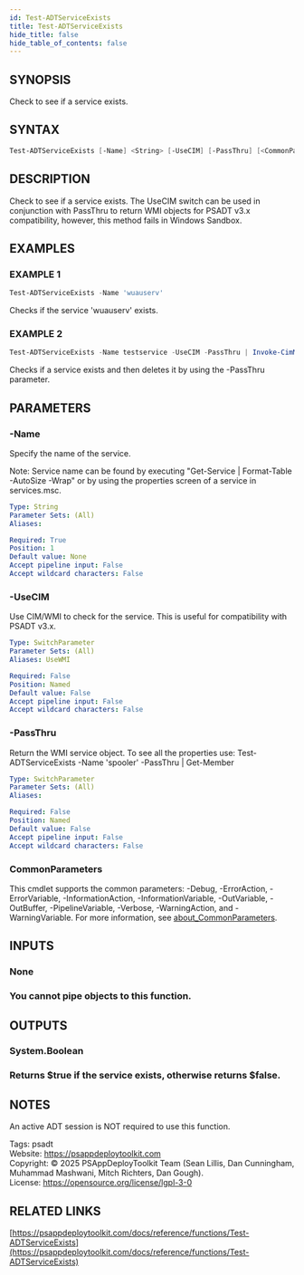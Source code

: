 ```yaml
---
id: Test-ADTServiceExists
title: Test-ADTServiceExists
hide_title: false
hide_table_of_contents: false
---
```


## SYNOPSIS

Check to see if a service exists.

## SYNTAX

```powershell
Test-ADTServiceExists [-Name] <String> [-UseCIM] [-PassThru] [<CommonParameters>]
```

## DESCRIPTION

Check to see if a service exists.
The UseCIM switch can be used in conjunction with PassThru to return WMI objects for PSADT v3.x compatibility, however, this method fails in Windows Sandbox.

## EXAMPLES

### EXAMPLE 1

```powershell
Test-ADTServiceExists -Name 'wuauserv'
```

Checks if the service 'wuauserv' exists.

### EXAMPLE 2

```powershell
Test-ADTServiceExists -Name testservice -UseCIM -PassThru | Invoke-CimMethod -MethodName Delete
```

Checks if a service exists and then deletes it by using the -PassThru parameter.

## PARAMETERS

### -Name

Specify the name of the service.

Note: Service name can be found by executing "Get-Service | Format-Table -AutoSize -Wrap" or by using the properties screen of a service in services.msc.

```yaml
Type: String
Parameter Sets: (All)
Aliases:

Required: True
Position: 1
Default value: None
Accept pipeline input: False
Accept wildcard characters: False
```

### -UseCIM

Use CIM/WMI to check for the service.
This is useful for compatibility with PSADT v3.x.

```yaml
Type: SwitchParameter
Parameter Sets: (All)
Aliases: UseWMI

Required: False
Position: Named
Default value: False
Accept pipeline input: False
Accept wildcard characters: False
```

### -PassThru

Return the WMI service object.
To see all the properties use: Test-ADTServiceExists -Name 'spooler' -PassThru | Get-Member

```yaml
Type: SwitchParameter
Parameter Sets: (All)
Aliases:

Required: False
Position: Named
Default value: False
Accept pipeline input: False
Accept wildcard characters: False
```

### CommonParameters

This cmdlet supports the common parameters: -Debug, -ErrorAction, -ErrorVariable, -InformationAction, -InformationVariable, -OutVariable, -OutBuffer, -PipelineVariable, -Verbose, -WarningAction, and -WarningVariable. For more information, see [about_CommonParameters](http://go.microsoft.com/fwlink/?LinkID=113216).

## INPUTS

### None

### You cannot pipe objects to this function.
## OUTPUTS

### System.Boolean

### Returns $true if the service exists, otherwise returns $false.
## NOTES
An active ADT session is NOT required to use this function.

Tags: psadt<br />
Website: https://psappdeploytoolkit.com<br />
Copyright: © 2025 PSAppDeployToolkit Team (Sean Lillis, Dan Cunningham, Muhammad Mashwani, Mitch Richters, Dan Gough).<br />
License: https://opensource.org/license/lgpl-3-0

## RELATED LINKS

[https://psappdeploytoolkit.com/docs/reference/functions/Test-ADTServiceExists](https://psappdeploytoolkit.com/docs/reference/functions/Test-ADTServiceExists)
